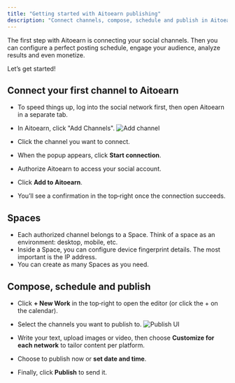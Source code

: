 ```yaml
---
title: "Getting started with Aitoearn publishing"
description: "Connect channels, compose, schedule and publish in Aitoearn."
---
```


<UpdatedAt />


The first step with Aitoearn is connecting your social channels. Then you can configure a perfect posting schedule, engage your audience, analyze results and even monetize.

Let’s get started!

## Connect your first channel to Aitoearn

- To speed things up, log into the social network first, then open Aitoearn in a separate tab.
- In Aitoearn, click "Add Channels".
![Add channel](../../../photo/add-channel.png)

- Click the channel you want to connect.
- When the popup appears, click **Start connection**.
- Authorize Aitoearn to access your social account.
- Click **Add to Aitoearn**.
- You’ll see a confirmation in the top‑right once the connection succeeds.

## Spaces

- Each authorized channel belongs to a Space. Think of a space as an environment: desktop, mobile, etc.
- Inside a Space, you can configure device fingerprint details. The most important is the IP address.
- You can create as many Spaces as you need.

## Compose, schedule and publish

<a id="compose-schedule-publish"></a>

- Click **+ New Work** in the top‑right to open the editor (or click the + on the calendar).
- Select the channels you want to publish to.
![Publish UI](../../../photo/publish.png)

- Write your text, upload images or video, then choose **Customize for each network** to tailor content per platform.
- Choose to publish now or **set date and time**.
- Finally, click **Publish** to send it.